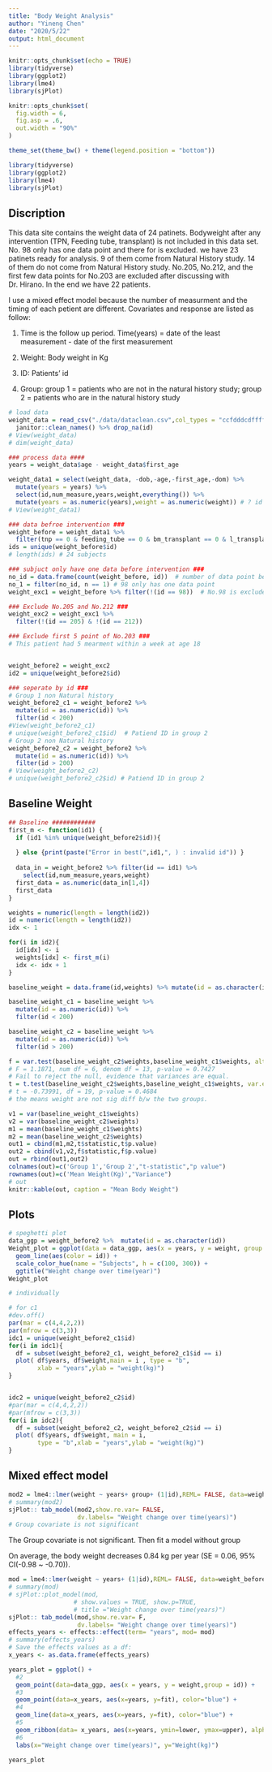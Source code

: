 ```yaml
---
title: "Body Weight Analysis"
author: "Yineng Chen"
date: "2020/5/22"
output: html_document
---
```


```r
knitr::opts_chunk$set(echo = TRUE)
library(tidyverse)
library(ggplot2)
library(lme4)
library(sjPlot)

knitr::opts_chunk$set(
  fig.width = 6,
  fig.asp = .6,
  out.width = "90%"
)

theme_set(theme_bw() + theme(legend.position = "bottom"))

library(tidyverse)
library(ggplot2)
library(lme4)
library(sjPlot)
```

## Discription

This data site contains the weight data of 24 patinets. Bodyweight after any intervention (TPN, Feeding tube, transplant) is not included in this data set. No. 98 only has one data point and there for is excluded. we have 23 patinets ready for analysis. 9 of them come from Natural History study. 14 of them do not come from Natural History study. No.205, No.212, and the first few data points for No.203 are excluded after discussing with Dr. Hirano. In the end we have 22 patients.

I use a mixed effect model because the number of measurment and the timing of each petient are different.
Covariates and response are listed as follow:

1. Time is the follow up period. Time(years) = date of the least measurement - date of the first measurement

1. Weight: Body weight in Kg

1. ID: Patients' id

1. Group: group 1 = patients who are not in the natural history study; group 2 = patients who are in the natural history study

```r
# load data
weight_data = read_csv("./data/dataclean.csv",col_types = "ccfdddcdffff") %>% 
  janitor::clean_names() %>% drop_na(id)
# View(weight_data)
# dim(weight_data)

### process data ####
years = weight_data$age - weight_data$first_age 

weight_data1 = select(weight_data, -dob,-age,-first_age,-dom) %>% 
  mutate(years = years) %>% 
  select(id,num_measure,years,weight,everything()) %>% 
  mutate(years = as.numeric(years),weight = as.numeric(weight)) # ? id = as.numeric(id),
# View(weight_data1)

### data befroe intervention ###
weight_before = weight_data1 %>% 
  filter(tnp == 0 & feeding_tube == 0 & bm_transplant == 0 & l_transplant == 0)
ids = unique(weight_before$id)
# length(ids) # 24 subjects

### subjuct only have one data before intervention ###
no_id = data.frame(count(weight_before, id))  # number of data point before intervention
no_1 = filter(no_id, n == 1) # 98 only has one data point
weight_exc1 = weight_before %>% filter(!(id == 98))  # No.98 is excluded, 23 subjects left

### Exclude No.205 and No.212 ###
weight_exc2 = weight_exc1 %>% 
  filter(!(id == 205) & !(id == 212))

### Exclude first 5 point of No.203 ###
# This patient had 5 mearment within a week at age 18


weight_before2 = weight_exc2
id2 = unique(weight_before2$id)

### seperate by id ###
# Group 1 non Natural history
weight_before2_c1 = weight_before2 %>% 
  mutate(id = as.numeric(id)) %>% 
  filter(id < 200)
#View(weight_before2_c1)
# unique(weight_before2_c1$id)  # Patiend ID in group 2
# Group 2 non Natural history
weight_before2_c2 = weight_before2 %>%
  mutate(id = as.numeric(id)) %>% 
  filter(id > 200)
# View(weight_before2_c2)
# unique(weight_before2_c2$id) # Patiend ID in group 2

```

## Baseline Weight

```r
## Baseline ############
first_m <- function(id1) {
  if (id1 %in% unique(weight_before2$id)){
    
  } else {print(paste("Error in best(",id1,", ) : invalid id")) } 
  
  data_in = weight_before2 %>% filter(id == id1) %>% 
    select(id,num_measure,years,weight)
  first_data = as.numeric(data_in[1,4])
  first_data
}

weights = numeric(length = length(id2))
id = numeric(length = length(id2))
idx <- 1

for(i in id2){
  id[idx] <- i
  weights[idx] <- first_m(i)
  idx <- idx + 1 
}

baseline_weight = data.frame(id,weights) %>% mutate(id = as.character(id))

baseline_weight_c1 = baseline_weight %>% 
  mutate(id = as.numeric(id)) %>% 
  filter(id < 200)

baseline_weight_c2 = baseline_weight %>% 
  mutate(id = as.numeric(id)) %>% 
  filter(id > 200)

f = var.test(baseline_weight_c2$weights,baseline_weight_c1$weights, alternative = "two.sided")
# F = 1.1871, num df = 6, denom df = 13, p-value = 0.7427 
# Fail to reject the null, evidence that variances are equal.
t = t.test(baseline_weight_c2$weights,baseline_weight_c1$weights, var.equal= TRUE, paired=FALSE)
# t = -0.73991, df = 19, p-value = 0.4684
# the means weight are not sig diff b/w the two groups.

v1 = var(baseline_weight_c1$weights)
v2 = var(baseline_weight_c2$weights)
m1 = mean(baseline_weight_c1$weights)
m2 = mean(baseline_weight_c2$weights)
out1 = cbind(m1,m2,t$statistic,t$p.value)
out2 = cbind(v1,v2,f$statistic,f$p.value)
out = rbind(out1,out2)
colnames(out)=c('Group 1','Group 2',"t-statistic","p value")
rownames(out)=c('Mean Weight(Kg)',"Variance")
# out
knitr::kable(out, caption = "Mean Body Weight")
```

## Plots

```r
# speghetti plot
data_ggp = weight_before2 %>%  mutate(id = as.character(id))
Weight_plot = ggplot(data = data_ggp, aes(x = years, y = weight, group = id)) +
  geom_line(aes(color = id)) +
  scale_color_hue(name = "Subjects", h = c(100, 300)) +
  ggtitle("Weight change over time(year)")
Weight_plot
```

```r
# individually

# for c1
#dev.off()
par(mar = c(4,4,2,2))
par(mfrow = c(3,3))
idc1 = unique(weight_before2_c1$id)
for(i in idc1){
  df = subset(weight_before2_c1, weight_before2_c1$id == i)
  plot( df$years, df$weight,main = i , type = "b",
        xlab = "years",ylab = "weight(kg)")
}


idc2 = unique(weight_before2_c2$id)
#par(mar = c(4,4,2,2))
#par(mfrow = c(3,3))
for(i in idc2){
  df = subset(weight_before2_c2, weight_before2_c2$id == i)
  plot( df$years, df$weight, main = i, 
        type = "b",xlab = "years",ylab = "weight(kg)")
}
```

## Mixed effect model

```r
mod2 = lme4::lmer(weight ~ years+ group+ (1|id),REML= FALSE, data=weight_before2 )
# summary(mod2)
sjPlot:: tab_model(mod2,show.re.var= FALSE, 
                   dv.labels= "Weight change over time(years)")
# Group covariate is not significant
```
The Group covariate is not significant. Then fit a model without group

On average, the body weight decreases 0.84 kg per year (SE = 0.06, 95% CI(-0.98 ~ -0.70)).

```r
mod = lme4::lmer(weight ~ years+ (1|id),REML= FALSE, data=weight_before2 )
# summary(mod)
# sjPlot::plot_model(mod,
                  # show.values = TRUE, show.p=TRUE,
                  # title ="Weight change over time(years)")
sjPlot:: tab_model(mod,show.re.var= F, 
                   dv.labels= "Weight change over time(years)")
effects_years <- effects::effect(term= "years", mod= mod)
# summary(effects_years)
# Save the effects values as a df:
x_years <- as.data.frame(effects_years)

years_plot = ggplot() + 
  #2
  geom_point(data=data_ggp, aes(x = years, y = weight,group = id)) + 
  #3
  geom_point(data=x_years, aes(x=years, y=fit), color="blue") +
  #4
  geom_line(data=x_years, aes(x=years, y=fit), color="blue") +
  #5
  geom_ribbon(data= x_years, aes(x=years, ymin=lower, ymax=upper), alpha= 0.3, fill="blue") +
  #6
  labs(x="Weight change over time(years)", y="Weight(kg)")

years_plot
```


